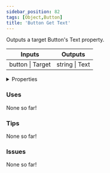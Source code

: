 ```yaml
---
sidebar_position: 82
tags: [Object,Button]
title: 'Button Get Text'
---
```


Outputs a target Button's Text property.



<IChip uuid="70e7663d-a5fd-435d-8995-942b4babc262"/>

<table><thead><tr><th>Inputs</th><th>Outputs</th></tr></thead><tbody><tr><td>button | Target</td><td>string | Text</td></tr></tbody></table>

<details>
  <summary>Properties</summary>
  <div>
    <div>
    <table>
      <tbody>
        <tr>
          <td>Is beta required?</td>
          <td>No</td>
        </tr>
        <tr>
          <td>Is chip a trolling risk?</td>
          <td>No</td>
        </tr>
        <tr>
          <td>Is chip a role assignment risk?</td>
          <td>No</td>
        </tr>
        <tr>
          <td>Chip UUID</td>
          <td>70e7663d-a5fd-435d-8995-942b4babc262</td>
        </tr>
        <tr>
          <td>Room availability</td>
          <td>Available everywhere</td>
        </tr>
      </tbody>
    </table>
    </div>
  </div>
</details>

### Uses

None so far!

### Tips

None so far!

### Issues

None so far!